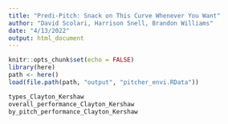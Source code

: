 ```yaml
---
title: "Predi-Pitch: Snack on This Curve Whenever You Want"
author: "David Scolari, Harrison Snell, Brandon Williams"
date: "4/13/2022"
output: html_document
---
```


```r
knitr::opts_chunk$set(echo = FALSE)
library(here)
path <- here()
load(file.path(path, "output", "pitcher_envi.RData"))
```

```r
types_Clayton_Kershaw
overall_performance_Clayton_Kershaw
by_pitch_performance_Clayton_Kershaw
```
